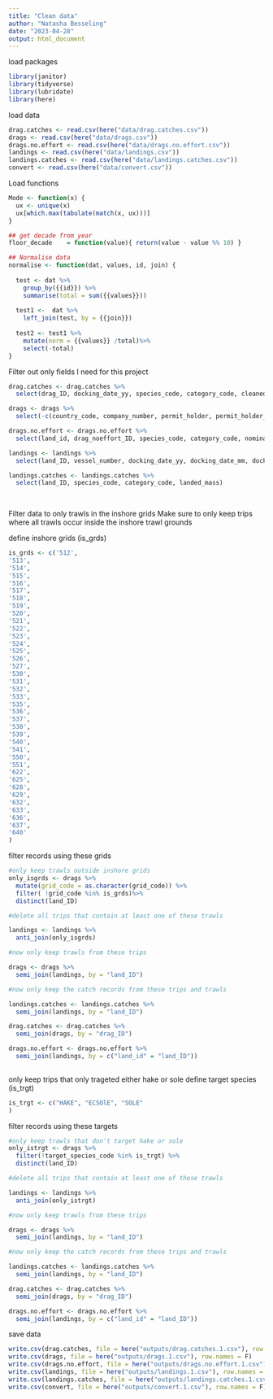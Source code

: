 ```yaml
---
title: "Clean data"
author: "Natasha Besseling"
date: "2023-04-28"
output: html_document
---
```


load packages

```r
library(janitor)
library(tidyverse)
library(lubridate)
library(here)
```


load data

```r
drag.catches <- read.csv(here("data/drag.catches.csv"))
drags <- read.csv(here("data/drags.csv"))
drags.no.effort <- read.csv(here("data/drags.no.effort.csv"))
landings <- read.csv(here("data/landings.csv"))
landings.catches <- read.csv(here("data/landings.catches.csv"))
convert <- read.csv(here("data/convert.csv"))

```



Load functions

```r
Mode <- function(x) {
  ux <- unique(x)
  ux[which.max(tabulate(match(x, ux)))]
}

## get decade from year
floor_decade    = function(value){ return(value - value %% 10) }

## Normalise data
normalise <- function(dat, values, id, join) {
  
  test <- dat %>%
    group_by({{id}}) %>%
    summarise(total = sum({{values}}))
  
  test1 <-  dat %>%
    left_join(test, by = {{join}})
  
  test2 <- test1 %>%
    mutate(norm = {{values}} /total)%>%
    select(-total)
}
```


Filter out only fields I need for this project

```r
drag.catches <- drag.catches %>% 
  select(drag_ID, docking_date_yy, species_code, category_code, cleaned_mass, nominal_mass)

drags <- drags %>% 
  select(-c(country_code, company_number, permit_holder, permit_holder_user_id, product_list_code, true_course, magnetic_course, bottom_temperature, surface_temperature, wind_direction, wind_force, gear_type_code, rpm, pitch, catch_volume, catch_production, validated, validate_user_id))

drags.no.effort <- drags.no.effort %>% 
  select(land_id, drag_noeffort_ID, species_code, category_code, nominal_mass)

landings <- landings %>% 
  select(land_ID, vessel_number, docking_date_yy, docking_date_mm, docking_date_dd, docking_date_hh, docking_date_mi, sailing_date_yy, sailing_date_mm, sailing_date_dd, sailing_date_hh, sailing_date_hh, sailing_date_mi, bottom_trawl, midwater_trawl, freezer_landing, wetfish_landing, number_of_drags)

landings.catches <- landings.catches %>% 
  select(land_ID, species_code, category_code, landed_mass)
  
  
```


Filter data to only trawls in the inshore grids 
Make sure to only keep trips where all trawls occur inside the inshore trawl grounds

define inshore grids (is_grds)

```r
is_grds <- c('512',
'513',
'514',
'515',
'516',
'517',
'518',
'519',
'520',
'521',
'522',
'523',
'524',
'525',
'526',
'527',
'530',
'531',
'532',
'533',
'535',
'536',
'537',
'538',
'539',
'540',
'541',
'550',
'551',
'622',
'625',
'628',
'629',
'632',
'633',
'636',
'637',
'640'
)
```


filter records using these grids

```r
#only keep trawls outside inshore grids
only_isgrds <- drags %>%
  mutate(grid_code = as.character(grid_code)) %>% 
  filter( !grid_code %in% is_grds)%>%
  distinct(land_ID)

#delete all trips that contain at least one of these trawls

landings <- landings %>% 
  anti_join(only_isgrds)

#now only keep trawls from these trips

drags <- drags %>% 
  semi_join(landings, by = "land_ID")

#now only keep the catch records from these trips and trawls

landings.catches <- landings.catches %>%
  semi_join(landings, by = "land_ID")

drag.catches <- drag.catches %>% 
  semi_join(drags, by = "drag_ID")

drags.no.effort <- drags.no.effort %>% 
  semi_join(landings, by = c("land_id" = "land_ID"))
  

```


only keep trips that only trageted either hake or sole
define target species (is_trgt)

```r
is_trgt <- c("HAKE", "ECSOlE", "SOLE"
)
```


filter records using these targets

```r
#only keep trawls that don't target hake or sole
only_istrgt <- drags %>%
  filter(!target_species_code %in% is_trgt) %>%
  distinct(land_ID)

#delete all trips that contain at least one of these trawls

landings <- landings %>% 
  anti_join(only_istrgt)

#now only keep trawls from these trips

drags <- drags %>% 
  semi_join(landings, by = "land_ID")

#now only keep the catch records from these trips and trawls

landings.catches <- landings.catches %>%
  semi_join(landings, by = "land_ID")

drag.catches <- drag.catches %>% 
  semi_join(drags, by = "drag_ID")

drags.no.effort <- drags.no.effort %>% 
  semi_join(landings, by = c("land_id" = "land_ID"))


```

save data

```r
write.csv(drag.catches, file = here("outputs/drag.catches.1.csv"), row.names = F)
write.csv(drags, file = here("outputs/drags.1.csv"), row.names = F)
write.csv(drags.no.effort, file = here("outputs/drags.no.effort.1.csv"), row.names = F)
write.csv(landings, file = here("outputs/landings.1.csv"), row.names = F)
write.csv(landings.catches, file = here("outputs/landings.catches.1.csv"), row.names = F)
write.csv(convert, file = here("outputs/convert.1.csv"), row.names = F)
```









